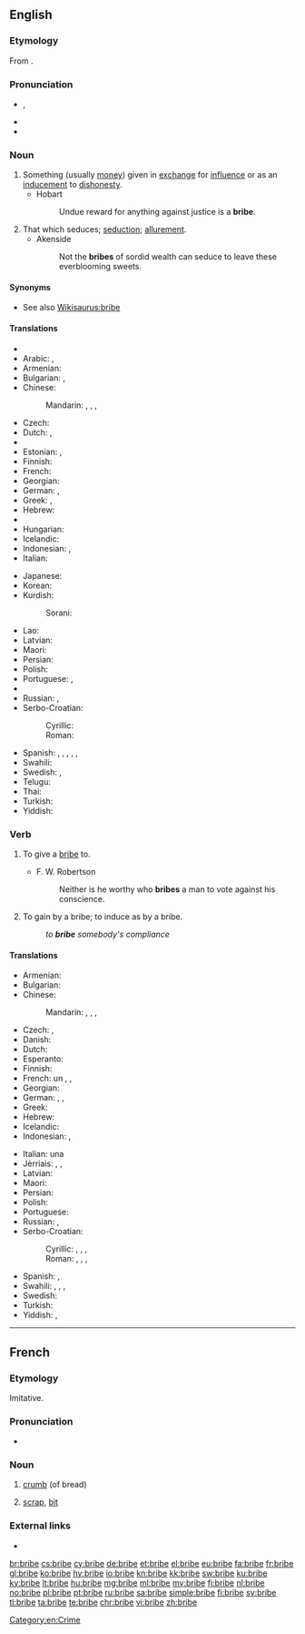 ==English==

===Etymology===
From {{etyl|fro|en}} {{term|briber||go begging|lang=fro}}.

===Pronunciation===
* {{enPR|brīb}}, {{IPA|/braɪb/|lang=en}}
* {{rhymes|aɪb|lang=en}}
* {{audio|en-us-bribe.ogg|Audio (US)|lang=en}}

===Noun===
{{en-noun}}

# Something (usually [[money]]) given in [[exchange]] for [[influence]] or as an [[inducement]] to [[dishonesty]].
#* Hobart
#*: Undue reward for anything against justice is a '''bribe'''.
# That which seduces; [[seduction]]; [[allurement]].
#* Akenside
#*: Not the '''bribes''' of sordid wealth can seduce to leave these everblooming sweets.

====Synonyms====
* See also [[Wikisaurus:bribe]]

====Translations====
{{trans-top|inducement to dishonesty}}
* {{trreq|sq}}
* Arabic: {{t|ar|رشوة|f|tr=ríshwa}}, {{t|ar|رشا|f|tr=rashaa}}
* Armenian: {{t|hy|կաշառք|tr=kašaṙk’}}
* Bulgarian: {{t+|bg|подкуп|m|tr=podkup|sc=Cyrl}}, {{t+|bg|рушвет|m|tr=rušvet|sc=Cyrl}}
* Chinese:
*: Mandarin: {{t|cmn|賄賂|sc=Hani}}, {{t+|cmn|贿赂|tr=huìlù|sc=Hani}}, {{t+|cmn|行賄|sc=Hani}}, {{t+|cmn|行贿|tr=xínghuì|sc=Hani}}
* Czech: {{t|cs|úplatek|m}}
* Dutch: {{t+|nl|steekpenning}}, {{t+|nl|smeergeld|n}}
* {{trreq|eo}}
* Estonian: {{t|et|pistis}}, {{t|et|altkäemaks}}
* Finnish: {{t+|fi|lahjus}}
* French: {{t+|fr|pot-de-vin|m}}
* Georgian: {{t|ka|ქრთამი|tr=k'rt'ami|sc=Geor}}
* German: {{t|de|Bestechungsgeld|n}}, {{t+|de|Schmiergeld|n}}
* Greek: {{t+|el|δωροδοκία|f|tr=dorodokía|sc=Grek}} {{qualifier|giving}}, {{t+|el|δωροληψία|f|tr=dorolipsía|sc=Grek}} {{qualifier|taking}}
* Hebrew: {{t|he|שוחד|m|tr=shokhad}}
* {{trreq|hi}}
* Hungarian: {{t+|hu|megvesztegetés}}
* Icelandic: {{t|is|múta|f}}
* Indonesian: {{t+|id|suap}}, {{t+|id|sogokan}}
* Italian: {{t+|it|tangente|f}}
{{trans-mid}}
* Japanese: {{t+|ja|賄賂|tr=わいろ, wairo}}
* Korean: {{t+|ko|뇌물|sc=Hang}}
* Kurdish:
*: Sorani: {{t|ckb|به‌رتیل|sc=ku-Arab}}
* Lao: {{t|lo|ສິນບົນ|sc=Laoo}}
* Latvian: {{t|lv|kukulis|m}}
* Maori: {{t|mi|moni whakapati}}
* Persian: {{t+|fa|رشوه|sc=fa-Arab}}
* Polish: {{t+|pl|łapówka|f}}
* Portuguese: {{t+|pt|suborno|m}}, {{t+|pt|propina|f}}
* {{trreq|ro}}
* Russian: {{t+|ru|взятка|f|tr=vzjátka}}, {{t+|ru|подкуп|m|tr=pódkup}}
* Serbo-Croatian:
*: Cyrillic: {{t|sh|ми́то|n|sc=Cyrl}}
*: Roman: {{t|sh|míto|n}}
* Spanish: {{t+|es|soborno|m}}, {{qualifier|colloquial}} {{t+|es|coima|f}} {{qualifier|Argentina|Paraguay|Uruguay}}, {{t+|es|matraca|f}}  {{qualifier|Venezuela}}, {{t+|es|mordida|f}} {{qualifier|Mexico}}, {{t+|es|cohecho}}, {{t|es|alfadía|f}}
* Swahili: {{t+|sw|hongo}}
* Swedish: {{t+|sv|muta|c}}, {{t+|sv|dusör}}
* Telugu: {{t+|te|లంచము|sc=Telu}}
* Thai: {{t|th|สินบน|tr=sĭnbon}}
* Turkish: {{t+|tr|rüşvet}}
* Yiddish: {{t|yi|שמיר|m|tr=shmir|sc=Hebr}}
{{trans-bottom}}

===Verb===
{{en-verb|brib|ing}}

# {{context|transitive|lang=en}} To give a [[bribe#Noun|bribe]] to.
#* F. W. Robertson
#*: Neither is he worthy who '''bribes''' a man to vote against his conscience.
# {{context|transitive|lang=en}} To gain by a bribe; to induce as by a bribe.
#: ''to '''bribe''' somebody's compliance''

====Translations====
{{trans-top|to give a bribe}}
* Armenian: {{t|hy|կաշառել|tr=kašaṙel}}
* Bulgarian: {{t+|bg|подкупвам|sc=podkupvam|sc=Cyrl}}
* Chinese:
*: Mandarin: {{t|cmn|賄賂|sc=Hani}}, {{t+|cmn|贿赂|tr=huìlù|sc=Hani}}, {{t+|cmn|行賄|sc=Hani}}, {{t+|cmn|行贿|tr=xínghuì|sc=Hani}}
* Czech: {{t|cs|uplatit}}, {{t|cs|podplatit}}
* Danish: {{t|da|bestikke}}
* Dutch: {{t+|nl|omkopen}}
* Esperanto: {{t|eo|korupti}}
* Finnish: {{t+|fi|lahjoa}}
* French: {{t+|fr|verser}} un {{t+|fr|pot-de-vin}}, {{t+|fr|soudoyer}}, {{t+|fr|corrompre}}
* Georgian: {{t|ka|ქრთამის მიცემა|tr=k'rt'amis mic'ema|sc=Geor}}
* German: {{t+|de|bestechen}}, {{t+|de|schmieren}}, {{t+|de|kaufen}} {{qualifier|colloquially}}
* Greek: {{t+|el|δωροδοκώ|tr=dorodokó|sc=Grek}}
* Hebrew: {{t|he|לשחד|tr=le'shakhed|sc=Hebr}}
* Icelandic: {{t|is|múta}}
* Indonesian: {{t+|id|menyuap}}, {{t+|id|menyogok}}
{{trans-mid}}
* Italian: {{t+|it|offrire}} una {{t+|it|tangente}}
* Jèrriais: {{t|roa-jer|corrompre}}, {{t|roa-jer|séduithe}}, {{t|roa-jer|graîssi la patte}}
* Latvian: {{t|lv|kukuļot}}
* Maori: {{t|mi|whakapati}}
* Persian: {{t|fa|رشوه دادن|sc=fa-Arab}}
* Polish: {{t|pl|dawać łapówkę}}
* Portuguese: {{t+|pt|subornar}}
* Russian: {{t|ru|давать взятку|tr=davát’ vzjátku}}, {{t+|ru|подкупать|tr=podkupát’}}
* Serbo-Croatian:
*: Cyrillic: {{t|sh|митити|tr=mititi|sc=Cyrl}}, {{t|sh|подмитити|tr=podmititi|sc=Cyrl}}, {{t|sh|поткупити|tr=potkupiti|sc=Cyrl}}, {{t|sh|потплатити|tr=potplatiti|sc=Cyrl}}
*: Roman: {{t|sh|mítiti}}, {{t+|sh|podmititi}}, {{t|sh|potkúpiti}}, {{t|sh|potplátiti}}
* Spanish: {{t+|es|sobornar}}, {{t|es|cohechar}}
* Swahili: {{t+|sw|hongo}}, {{t+|sw|rushwa}}, {{t+|sw|mlungula}}, {{t+|sw|chai}}
* Swedish: {{t+|sv|muta}}
* Turkish: {{t+|tr|rüşvet vermek}}
* Yiddish: {{t|yi|שמירן|tr=shmirn|sc=Hebr}}, {{t|yi|אונטערקויפֿן|tr=unterkoyfn|sc=Hebr}}
{{trans-bottom}}

[[Category:en:Crime]]

----

==French==

===Etymology===
Imitative.

===Pronunciation===
* {{IPA|/bʁib/|lang=fr}}

===Noun===
{{fr-noun|f}}

# {{context|obsolete|lang=fr}} [[crumb]] (of bread)
# [[scrap]], [[bit]]

===External links===
* {{R:TLFi}}

[[br:bribe]]
[[cs:bribe]]
[[cy:bribe]]
[[de:bribe]]
[[et:bribe]]
[[el:bribe]]
[[eu:bribe]]
[[fa:bribe]]
[[fr:bribe]]
[[gl:bribe]]
[[ko:bribe]]
[[hy:bribe]]
[[io:bribe]]
[[kn:bribe]]
[[kk:bribe]]
[[sw:bribe]]
[[ku:bribe]]
[[ky:bribe]]
[[lt:bribe]]
[[hu:bribe]]
[[mg:bribe]]
[[ml:bribe]]
[[my:bribe]]
[[fj:bribe]]
[[nl:bribe]]
[[no:bribe]]
[[pl:bribe]]
[[pt:bribe]]
[[ru:bribe]]
[[sa:bribe]]
[[simple:bribe]]
[[fi:bribe]]
[[sv:bribe]]
[[tl:bribe]]
[[ta:bribe]]
[[te:bribe]]
[[chr:bribe]]
[[vi:bribe]]
[[zh:bribe]]